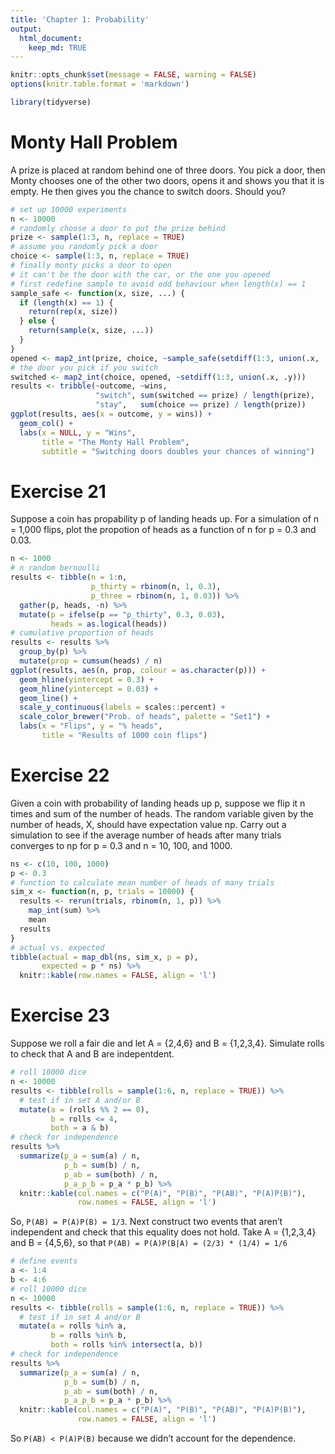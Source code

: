 ```yaml
---
title: 'Chapter 1: Probability'
output: 
  html_document:
    keep_md: TRUE
---
```


```r
knitr::opts_chunk$set(message = FALSE, warning = FALSE)
options(knitr.table.format = 'markdown')
```

```r
library(tidyverse)
```

# Monty Hall Problem

A prize is placed at random behind one of three doors. You pick a door, then Monty chooses one of the other two doors, opens it and shows you that it is empty. He then gives you the chance to switch doors. Should you?

```r
# set up 10000 experiments
n <- 10000
# randomly choose a door to put the prize behind
prize <- sample(1:3, n, replace = TRUE)
# assume you randomly pick a door
choice <- sample(1:3, n, replace = TRUE)
# finally monty picks a door to open
# it can't be the door with the car, or the one you opened
# first redefine sample to avoid odd behaviour when length(x) == 1
sample_safe <- function(x, size, ...) {
  if (length(x) == 1) {
    return(rep(x, size))
  } else {
    return(sample(x, size, ...))
  }
}
opened <- map2_int(prize, choice, ~sample_safe(setdiff(1:3, union(.x, .y)), 1))
# the door you pick if you switch
switched <- map2_int(choice, opened, ~setdiff(1:3, union(.x, .y)))
results <- tribble(~outcome, ~wins,
                   "switch", sum(switched == prize) / length(prize),
                   "stay",   sum(choice == prize) / length(prize))
ggplot(results, aes(x = outcome, y = wins)) +
  geom_col() + 
  labs(x = NULL, y = "Wins",
       title = "The Monty Hall Problem",
       subtitle = "Switching doors doubles your chances of winning")
```

# Exercise 21

Suppose a coin has propability p of landing heads up. For a simulation of n = 1,000 flips, plot the propotion of heads as a function of n for p = 0.3 and 0.03.

```r
n <- 1000
# n random bernoulli
results <- tibble(n = 1:n,
                  p_thirty = rbinom(n, 1, 0.3),
                  p_three = rbinom(n, 1, 0.03)) %>% 
  gather(p, heads, -n) %>% 
  mutate(p = ifelse(p == "p_thirty", 0.3, 0.03),
         heads = as.logical(heads))
# cumulative proportion of heads
results <- results %>% 
  group_by(p) %>% 
  mutate(prop = cumsum(heads) / n)
ggplot(results, aes(n, prop, colour = as.character(p))) +
  geom_hline(yintercept = 0.3) +
  geom_hline(yintercept = 0.03) +
  geom_line() +
  scale_y_continuous(labels = scales::percent) +
  scale_color_brewer("Prob. of heads", palette = "Set1") +
  labs(x = "Flips", y = "% heads",
       title = "Results of 1000 coin flips")
```

# Exercise 22

Given a coin with probability of landing heads up p, suppose we flip it n times and sum of the number of heads. The random variable given by the number of heads, X, should have expectation value np. Carry out a simulation to see if the average number of heads after many trials converges to np for p = 0.3 and n = 10, 100, and 1000.

```r
ns <- c(10, 100, 1000)
p <- 0.3
# function to calculate mean number of heads of many trials
sim_x <- function(n, p, trials = 10000) {
  results <- rerun(trials, rbinom(n, 1, p)) %>% 
    map_int(sum) %>% 
    mean
  results
}
# actual vs. expected
tibble(actual = map_dbl(ns, sim_x, p = p),
       expected = p * ns) %>% 
  knitr::kable(row.names = FALSE, align = 'l')
```

# Exercise 23

Suppose we roll a fair die and let A = {2,4,6} and B = {1,2,3,4}. Simulate rolls to check that A and B are indepentdent.

```r
# roll 10000 dice
n <- 10000
results <- tibble(rolls = sample(1:6, n, replace = TRUE)) %>% 
  # test if in set A and/or B
  mutate(a = (rolls %% 2 == 0),
         b = rolls <= 4,
         both = a & b)
# check for independence
results %>% 
  summarize(p_a = sum(a) / n,
            p_b = sum(b) / n,
            p_ab = sum(both) / n,
            p_a_p_b = p_a * p_b) %>% 
  knitr::kable(col.names = c("P(A)", "P(B)", "P(AB)", "P(A)P(B)"),
               row.names = FALSE, align = 'l')
```

So, `P(AB) = P(A)P(B) = 1/3`. Next construct two events that aren't independent and check that this equality does not hold. Take A = {1,2,3,4} and B = {4,5,6}, so that `P(AB) = P(A)P(B|A) = (2/3) * (1/4) = 1/6` 

```r
# define events
a <- 1:4
b <- 4:6
# roll 10000 dice
n <- 10000
results <- tibble(rolls = sample(1:6, n, replace = TRUE)) %>% 
  # test if in set A and/or B
  mutate(a = rolls %in% a,
         b = rolls %in% b,
         both = rolls %in% intersect(a, b))
# check for independence
results %>% 
  summarize(p_a = sum(a) / n,
            p_b = sum(b) / n,
            p_ab = sum(both) / n,
            p_a_p_b = p_a * p_b) %>% 
  knitr::kable(col.names = c("P(A)", "P(B)", "P(AB)", "P(A)P(B)"),
               row.names = FALSE, align = 'l')
```

So `P(AB) < P(A)P(B)` because we didn't account for the dependence.